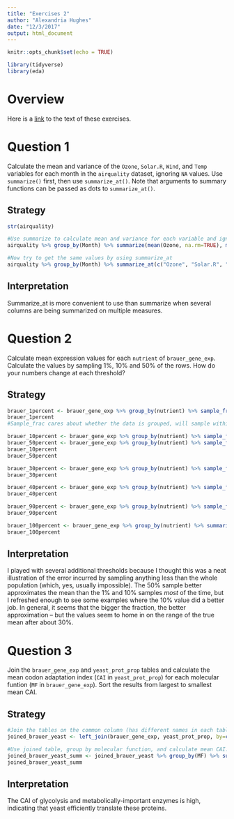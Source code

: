 ---
title: "Exercises 2"
author: "Alexandria Hughes"
date: "12/3/2017"
output: html_document
---

```{r setup, include=FALSE}
knitr::opts_chunk$set(echo = TRUE)
```


```{r}
library(tidyverse)
library(eda)
```

# Overview

Here is a [link](https://raw.githubusercontent.com/rnabioco/eda/master/vignettes/exercises-2.Rmd) to the text of these exercises.

# Question 1

Calculate the mean and variance of the `Ozone`, `Solar.R`, `Wind`, and `Temp` variables for each month in the `airquality` dataset, ignoring `NA` values. Use `summarize()` first, then use `summarize_at()`. Note that arguments to summary functions can be passed as dots to `summarize_at()`.

## Strategy

```{r q1}
str(airquality)

#Use summarize to calculate mean and variance for each variable and ignore NA values by setting na.rm=TRUE
airquality %>% group_by(Month) %>% summarize(mean(Ozone, na.rm=TRUE), mean(Solar.R, na.rm=TRUE), mean(Wind, na.rm=TRUE), mean(Temp, na.rm=TRUE), var(Ozone, na.rm=TRUE), var(Solar.R, na.rm=TRUE), var(Wind, na.rm=TRUE), var(Temp, na.rm=TRUE))

#Now try to get the same values by using summarize_at
airquality %>% group_by(Month) %>% summarize_at(c("Ozone", "Solar.R", "Wind", "Temp"), c("mean", "var"), na.rm=TRUE)
```

## Interpretation

Summarize_at is more convenient to use than summarize when several columns are being summarized on multiple measures.


# Question 2

Calculate mean expression values for each `nutrient` of `brauer_gene_exp`. Calculate the values by sampling 1%, 10% and 50% of the rows. How do your numbers change at each threshold?

## Strategy

```{r q2}
brauer_1percent <- brauer_gene_exp %>% group_by(nutrient) %>% sample_frac(0.01) %>%summarize(mean(expression, na.rm=TRUE))
brauer_1percent
#Sample_frac cares about whether the data is grouped, will sample within each group if after group_by

brauer_10percent <- brauer_gene_exp %>% group_by(nutrient) %>% sample_frac(0.10) %>% summarize(mean(expression, na.rm=TRUE))
brauer_50percent <- brauer_gene_exp %>% group_by(nutrient) %>% sample_frac(0.50) %>% summarize(mean(expression, na.rm=TRUE))
brauer_10percent
brauer_50percent

brauer_30percent <- brauer_gene_exp %>% group_by(nutrient) %>% sample_frac(0.30) %>% summarize(mean(expression, na.rm=TRUE))
brauer_30percent

brauer_40percent <- brauer_gene_exp %>% group_by(nutrient) %>% sample_frac(0.40) %>% summarize(mean(expression, na.rm=TRUE))
brauer_40percent

brauer_90percent <- brauer_gene_exp %>% group_by(nutrient) %>% sample_frac(0.90) %>% summarize(mean(expression, na.rm=TRUE))
brauer_90percent

brauer_100percent <- brauer_gene_exp %>% group_by(nutrient) %>% summarize(mean(expression, na.rm=TRUE))
brauer_100percent

```

## Interpretation

I played with several additional thresholds because I thought this was a neat illustration of the error incurred by sampling anything less than the whole population (which, yes, usually impossible). The 50% sample better approximates the mean than the 1% and 10% samples *most* of the time, but I refreshed enough to see some examples where the 10% value did a better job. In general, it seems that the bigger the fraction, the better approximation -- but the values seem to home in on the range of the true mean after about 30%.  


# Question 3 

Join the `brauer_gene_exp` and `yeast_prot_prop` tables and calculate the mean codon adaptation index (`CAI` in `yeast_prot_prop`) for each molecular funtion (`MF` in `brauer_gene_exp`). Sort the results from largest to smallest mean CAI.

## Strategy

```{r q3}
#Join the tables on the common column (has different names in each table, sys_name and ORF)
joined_brauer_yeast <- left_join(brauer_gene_exp, yeast_prot_prop, by=c('systematic_name' = 'ORF')) 

#Use joined table, group by molecular function, and calculate mean CAI. Sort by descending CAI_mean afterwards:
joined_brauer_yeast_summ <- joined_brauer_yeast %>% group_by(MF) %>% summarize(CAI_mean = mean(CAI)) %>% arrange(desc(CAI_mean)) 
joined_brauer_yeast_summ

```

## Interpretation

The CAI of glycolysis and metabolically-important enzymes is high, indicating that yeast efficiently translate these proteins. 